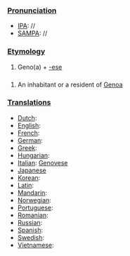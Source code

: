 ===[[Pronunciation]]===
*[[IPA]]: //
*[[SAMPA]]: //
===[[Etymology]]===
#Geno(a) + [[-ese]]
===[[]]===
#An inhabitant or a resident of [[Genoa]]
===[[Translations]]===
*[[Dutch]]:
*[[English]]:
*[[French]]:
*[[German]]:
*[[Greek]]:
*[[Hungarian]]:
*[[Italian]]: [[Genovese]]
*[[Japanese]]
*[[Korean]]:
*[[Latin]]:
*[[Mandarin]]:
*[[Norwegian]]:
*[[Portuguese]]:
*[[Romanian]]:
*[[Russian]]:
*[[Spanish]]:
*[[Swedish]]:
*[[Vietnamese]]: